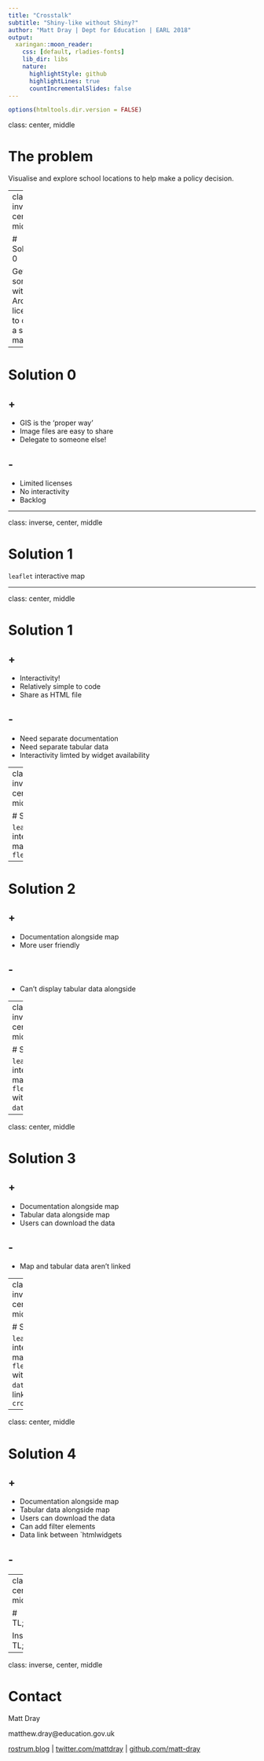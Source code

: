 ```yaml
---
title: "Crosstalk"
subtitle: "Shiny-like without Shiny?"
author: "Matt Dray | Dept for Education | EARL 2018"
output:
  xaringan::moon_reader:
    css: [default, rladies-fonts]
    lib_dir: libs
    nature:
      highlightStyle: github
      highlightLines: true
      countIncrementalSlides: false
---
```


```r
options(htmltools.dir.version = FALSE)
```

class: center, middle

# The problem

Visualise and explore school locations to help make a policy decision.

---
class: inverse, center, middle

# Solution 0

Get someone with an ArcGIS license to create a static map.

---


# Solution 0

## +

* GIS is the 'proper way'
* Image files are easy to share
* Delegate to someone else!

## -

* Limited licenses
* No interactivity
* Backlog

---

class: inverse, center, middle

# Solution 1

`leaflet` interactive map

---

class: center, middle

# Solution 1

## +

* Interactivity!
* Relatively simple to code
* Share as HTML file

## -

* Need separate documentation
* Need separate tabular data
* Interactivity limted by widget availability 

---
class: inverse, center, middle

# Solution 2

`leaflet` interactive map
in a `flexdashboard`

---


# Solution 2

## +

* Documentation alongside map
* More user friendly

## -

* Can't display tabular data alongside


---
class: inverse, center, middle

# Solution 3

`leaflet` interactive map
in a `flexdashboard`
with a `datatable`.

---

class: center, middle

# Solution 3

## +

* Documentation alongside map
* Tabular data alongside map
* Users can download the data

## -

* Map and tabular data aren't linked


---
class: inverse, center, middle

# Solution 4

`leaflet` interactive map
in a `flexdashboard`
with a `datatable`
and linked with `crosstalk`

---

class: center, middle

# Solution 4

## +

* Documentation alongside map
* Tabular data alongside map
* Users can download the data
* Can add filter elements
* Data link between `htmlwidgets

## -


---
class: center, middle

# TL;DR

Insert TL;DR.

---
class: inverse, center, middle

# Contact

Matt Dray

matthew.dray@education.gov.uk

[rostrum.blog](https://rostrum.blog) | [twitter.com/mattdray](https://www.twitter.com/mattdray) | [github.com/matt-dray](https://www.github.com/matt-dray)
